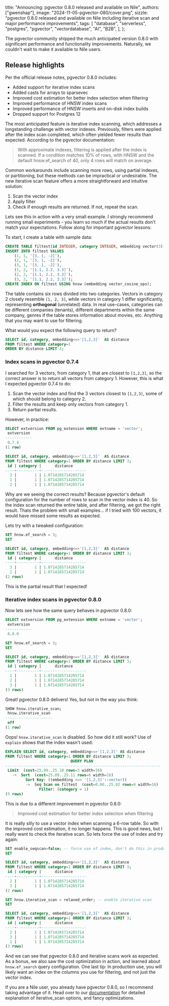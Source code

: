  title: "Announcing: pgvector 0.8.0 released and available on Nile",
  authors: ["gwenshap"],
  image: "2024-11-05-pgvector-080/cover.png",
  sizzle:
    "pgvector 0.8.0 released and available on Nile including iterative scan and major performance improvements",
  tags: [
    "database",
    "serverless",
    "postgres",
    "pgvector",
    "vectordatabase",
    "AI",
    "B2B",
  ],
};

The pgvector community shipped the much anticipated version 0.8.0 with significant performance and functionality improvements.
Naturally, we couldn't wait to make it available to Nile users.

## Release highlights

Per the official release notes, pgvector 0.8.0 includes:

- Added support for iterative index scans
- Added casts for arrays to sparsevec
- Improved cost estimation for better index selection when filtering
- Improved performance of HNSW index scans
- Improved performance of HNSW inserts and on-disk index builds
- Dropped support for Postgres 12

The most anticipated feature is iterative index scanning, which addresses a longstanding challenge with vector indexes.
Previously, filters were applied after the index scan completed, which often yielded fewer results than expected. According
to the pgvector documentation:

> With approximate indexes, filtering is applied after the index is scanned. If a condition matches 10% of rows,
> with HNSW and the default hnsw.ef_search of 40, only 4 rows will match on average.

Common workarounds include scanning more rows, using partial indexes, or partitioning, but these methods can be
impractical or undesirable. The new iterative scan feature offers a more straightforward and intuitive solution:

1. Scan the vector index
2. Apply filter
3. Check if enough results are returned. If not, repeat the scan.

Lets see this in action with a very small example. I strongly recommend running small experiments - you learn so
much if the actual results don't match your expectations. Follow along for important pgvector lessons:

To start, I create a table with sample data:

```sql
CREATE TABLE filtest(id INTEGER, category INTEGER, embedding vector(3));
INSERT INTO filtest VALUES
    (1, 1, '[3, 1, -2]'),
    (2, 1, '[3, 1, -2]'),
    (3, 1, '[3, 1, -2]'),
    (1, 2, '[1.1, 2.2, 3.3]'),
    (2, 2, '[1.1, 2.2, 3.3]'),
    (3, 2, '[1.1, 2.2, 3.3]');
CREATE INDEX ON filtest USING hnsw (embedding vector_cosine_ops);
```

The table contains six rows divided into two categories. Vectors in category 2 closely resemble `[1, 2, 3]`, while vectors in
category 1 differ significantly, representing **orthogonal** (unrelated) data. In real use-cases, categories can be different companies
(tenants), different departments within the same company, genres if the table stores information about movies, etc. Anything that you may want to use for filtering.

What would you expect the following query to return?

```sql
SELECT id, category, embedding<=>'[1,2,3]'  AS distance
FROM filtest WHERE category=1
ORDER BY distance LIMIT 3;
```

### Index scans in pgvector 0.7.4

I searched for 3 vectors, from category 1, that are closest to `[1,2,3]`, so the correct answer
is to return all vectors from category 1. However, this is what I expected pgvector 0.7.4 to do:

1. Scan the vector index and find the 3 vectors closest to `[1,2,3]`, some of which should belong to category 2.
2. Filter the results and keep only vectors from category 1.
3. Return partial results.

However, in practice:

```sql
SELECT extversion FROM pg_extension WHERE extname = 'vector';
 extversion
------------
 0.7.4
(1 row)

SELECT id, category, embedding<=>'[1,2,3]'  AS distance
FROM filtest WHERE category=1 ORDER BY distance LIMIT 3;
 id | category |      distance
----+----------+--------------------
  3 |        1 | 1.0714285714285714
  1 |        1 | 1.0714285714285714
  2 |        1 | 1.0714285714285714
```

Why are we seeing the correct results? Because pgvector's default configuration for the number of rows to scan in the
vector index is 40. So the index scan returned the entire table, and after filtering, we got the right result.
Thats the problem with small examples... if I tried with 100 vectors, it would have missed some results as expected.

Lets try with a tweaked configuration:

```sql
SET hnsw.ef_search = 3;
SET

SELECT id, category, embedding<=>'[1,2,3]'  AS distance
FROM filtest WHERE category=1 ORDER BY distance LIMIT 3;
 id | category |      distance
----+----------+--------------------
  3 |        1 | 1.0714285714285714
  2 |        1 | 1.0714285714285714
(2 rows)
```

This is the partial result that I expected!

### Iterative index scans in pgvector 0.8.0

Now lets see how the same query behaves in pgvector 0.8.0:

```sql
SELECT extversion FROM pg_extension WHERE extname = 'vector';
 extversion
------------
 0.8.0

SET hnsw.ef_search = 3;
SET

SELECT id, category, embedding<=>'[1,2,3]'  AS distance
FROM filtest WHERE category=1 ORDER BY distance LIMIT 3;
 id | category |      distance
----+----------+--------------------
  1 |        1 | 1.0714285714285714
  2 |        1 | 1.0714285714285714
  3 |        1 | 1.0714285714285714
(3 rows)
```

Great! pgvector 0.8.0 delivers! Yes, but not in the way you think:

```sql
SHOW hnsw.iterative_scan;
 hnsw.iterative_scan
---------------------
 off
(1 row)
```

Oops! `hnsw.iterative_scan` is disabled. So how did it still work?
Use of `explain` shows that the index wasn't used:

```sql
EXPLAIN SELECT id, category, embedding<=>'[1,2,3]' AS distance
FROM filtest WHERE category=1 ORDER BY distance LIMIT 3;
                             QUERY PLAN
---------------------------------------------------------------------
 Limit  (cost=25.09..25.10 rows=3 width=16)
   ->  Sort  (cost=25.09..25.11 rows=6 width=16)
         Sort Key: ((embedding <=> '[1,2,3]'::vector))
         ->  Seq Scan on filtest  (cost=0.00..25.02 rows=6 width=16)
               Filter: (category = 1)
(5 rows)
```

This is due to a different improvement in pgvector 0.8.0:

> Improved cost estimation for better index selection when filtering

It is really silly to use a vector index when scanning a 6-row table. So with the improved cost estimation,
it no longer happens. This is good news, but I really want to check the iterative scan. So lets force the use of index and try again:

```sql
SET enable_seqscan=false; -- force use of index, don't do this in production!
SET

SELECT id, category, embedding<=>'[1,2,3]'  AS distance
FROM filtest WHERE category=1 ORDER BY distance LIMIT 3;
 id | category |      distance
----+----------+--------------------
  2 |        1 | 1.0714285714285714
  3 |        1 | 1.0714285714285714
(2 rows)

SET hnsw.iterative_scan = relaxed_order; -- enable iterative scan
SET

SELECT id, category, embedding<=>'[1,2,3]'  AS distance
FROM filtest WHERE category=1 ORDER BY distance LIMIT 3;
 id | category |      distance
----+----------+--------------------
  2 |        1 | 1.0714285714285714
  3 |        1 | 1.0714285714285714
  1 |        1 | 1.0714285714285714
(3 rows)
```

And we can see that pgvector 0.8.0 and iterative scans work as expected. As a bonus, we also saw the cost optimization in action,
and learned about `hnsw.ef_search` query configuration. One last tip: In production use, you will likely want an index on the columns you use for filtering, and not just the vector index.

If you are a Nile user, you already have pgvector 0.8.0, so I recommend taking advantage of it. Head over to our [documentation](https://www.thenile.dev/docs/ai-embeddings/pg_vector#iterative-index-scans)
for detailed explanation of iterative_scan options, and fancy optimizations.

